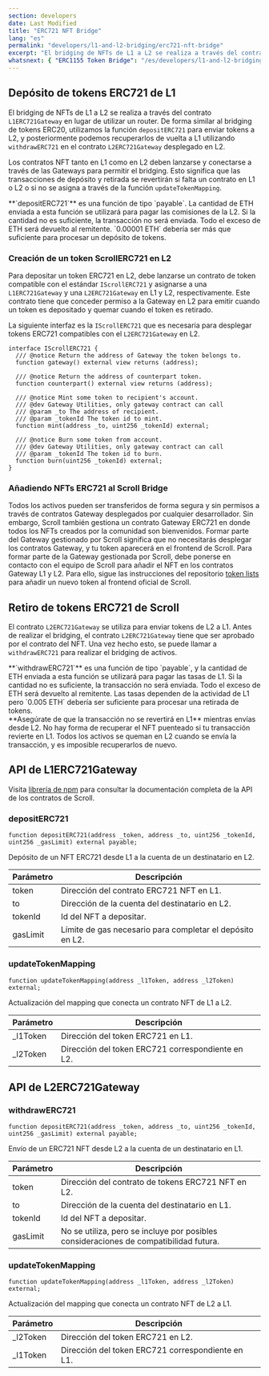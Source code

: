 ```yaml
---
section: developers
date: Last Modified
title: "ERC721 NFT Bridge"
lang: "es"
permalink: "developers/l1-and-l2-bridging/erc721-nft-bridge"
excerpt: "El bridging de NFTs de L1 a L2 se realiza a través del contrato L1ERC721Gateway en lugar de utilizar un router."
whatsnext: { "ERC1155 Token Bridge": "/es/developers/l1-and-l2-bridging/erc1155-token-bridge" }
---
```



## Depósito de tokens ERC721 de L1

El bridging de NFTs de L1 a L2 se realiza a través del contrato `L1ERC721Gateway` en lugar de utilizar un router. De forma similar al bridging de tokens ERC20, utilizamos la función `depositERC721` para enviar tokens a L2, y posteriormente podemos recuperarlos de vuelta a L1 utilizando `withdrawERC721` en el contrato `L2ERC721Gateway` desplegado en L2.

Los contratos NFT tanto en L1 como en L2 deben lanzarse y conectarse a través de las Gateways para permitir el bridging. Esto significa que las transacciones de depósito y retirada se revertirán si falta un contrato en L1 o L2 o si no se asigna a través de la función `updateTokenMapping`.

<Aside type="tip" title="">
  **`depositERC721`** es una función de tipo `payable`. La cantidad de ETH enviada a esta función se utilizará para pagar las comisiones de la L2. Si
  la cantidad no es suficiente, la transacción no será enviada. Todo el exceso de ETH será devuelto al remitente. `0.00001
  ETH` debería ser más que suficiente para procesar un depósito de tokens.
</Aside>

### Creación de un token ScrollERC721 en L2

Para depositar un token ERC721 en L2, debe lanzarse un contrato de token compatible con el estándar `IScrollERC721` y asignarse a una `L1ERC721Gateway` y una `L2ERC721Gateway` en L1 y L2, respectivamente. Este contrato tiene que conceder permiso a la Gateway en L2 para emitir cuando un token es depositado y quemar cuando el token es retirado.

La siguiente interfaz es la `IScrollERC721` que es necesaria para desplegar tokens ERC721 compatibles con el `L2ERC721Gateway` en L2.

```solidity
interface IScrollERC721 {
  /// @notice Return the address of Gateway the token belongs to.
  function gateway() external view returns (address);

  /// @notice Return the address of counterpart token.
  function counterpart() external view returns (address);

  /// @notice Mint some token to recipient's account.
  /// @dev Gateway Utilities, only gateway contract can call
  /// @param _to The address of recipient.
  /// @param _tokenId The token id to mint.
  function mint(address _to, uint256 _tokenId) external;

  /// @notice Burn some token from account.
  /// @dev Gateway Utilities, only gateway contract can call
  /// @param _tokenId The token id to burn.
  function burn(uint256 _tokenId) external;
}
```

### Añadiendo NFTs ERC721 al Scroll Bridge

Todos los activos pueden ser transferidos de forma segura y sin permisos a través de contratos Gateway desplegados por cualquier desarrollador. Sin embargo, Scroll también gestiona un contrato Gateway ERC721 en donde todos los NFTs creados por la comunidad son bienvenidos. Formar parte del Gateway gestionado por Scroll significa que no necesitarás desplegar los contratos Gateway, y tu token aparecerá en el frontend de Scroll. Para formar parte de la Gateway gestionada por Scroll, debe ponerse en contacto con el equipo de Scroll para añadir el NFT en los contratos Gateway L1 y L2. Para ello, sigue las instrucciones del repositorio [token lists](https://github.com/scroll-tech/token-list) para añadir un nuevo token al frontend oficial de Scroll.

## Retiro de tokens ERC721 de Scroll

El contrato `L2ERC721Gateway` se utiliza para enviar tokens de L2 a L1. Antes de realizar el bridging, el contrato `L2ERC721Gateway` tiene que ser aprobado por el contrato del NFT. Una vez hecho esto, se puede llamar a `withdrawERC721` para realizar el bridging de activos.

<Aside type="tip" title="">
  **`withdrawERC721`** es una función de tipo `payable`, y la cantidad de ETH enviada a esta función se utilizará para pagar las tasas de L1. Si la cantidad no es suficiente, la transacción no será enviada. Todo el exceso de ETH será devuelto al remitente. Las tasas
  dependen de la actividad de L1 pero `0.005 ETH` debería ser suficiente para procesar una retirada de tokens.
</Aside>

<Aside type="caution" title="">
  **Asegúrate de que la transacción no se revertirá en L1** mientras envías desde L2. No hay forma de recuperar el NFT puenteado si
  tu transacción revierte en L1. Todos los activos se queman en L2 cuando se envía la transacción, y es imposible recuperarlos
  de nuevo.
</Aside>

## API de L1ERC721Gateway 

Visita [librería de npm](https://www.npmjs.com/package/@scroll-tech/contracts?activeTab=code) para consultar la documentación completa de la API de los contratos de Scroll.

### depositERC721

```solidity
function depositERC721(address _token, address _to, uint256 _tokenId, uint256 _gasLimit) external payable;
```

Depósito de un NFT ERC721 desde L1 a la cuenta de un destinatario en L2.

| Parámetro | Descripción                                       |
| --------- | ------------------------------------------------- |
| token     | Dirección del contrato ERC721 NFT en L1.         |
| to        | Dirección de la cuenta del destinatario en L2.         |
| tokenId   | Id del NFT a depositar.                            |
| gasLimit  | Límite de gas necesario para completar el depósito en L2. |

### updateTokenMapping

```solidity
function updateTokenMapping(address _l1Token, address _l2Token) external;
```

Actualización del mapping que conecta un contrato NFT de L1 a L2.

| Parámetro | Descripción                                      |
| --------- | ------------------------------------------------ |
| \_l1Token | Dirección del token ERC721 en L1.               |
| \_l2Token | Dirección del token ERC721 correspondiente en L2. |

## API de L2ERC721Gateway 

### withdrawERC721

```solidity
function depositERC721(address _token, address _to, uint256 _tokenId, uint256 _gasLimit) external payable;
```

Envío de un ERC721 NFT desde L2 a la cuenta de un destinatario en L1.

| Parámetro | Descripción                                                              |
| --------- | ------------------------------------------------------------------------ |
| token     | Dirección del contrato de tokens ERC721 NFT en L2.                          |
| to        | Dirección de la cuenta del destinatario en L1.                                |
| tokenId   | Id del NFT a depositar.                                                   |
| gasLimit  | No se utiliza, pero se incluye por posibles consideraciones de compatibilidad futura. |

### updateTokenMapping

```solidity
function updateTokenMapping(address _l1Token, address _l2Token) external;
```

Actualización del mapping que conecta un contrato NFT de L2 a L1.

| Parámetro | Descripción                                      |
| --------- | ------------------------------------------------ |
| \_l2Token | Dirección del token ERC721 en L2.               |
| \_l1Token | Dirección del token ERC721 correspondiente en L1. |
